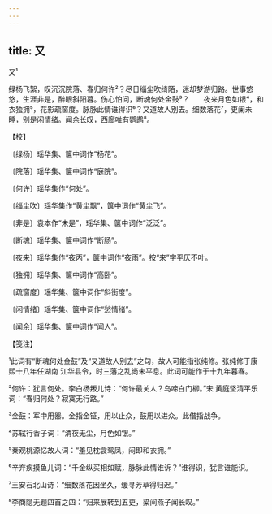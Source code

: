 ```yaml
---
---
---
```

title: 又
---



又¹





绿杨飞絮，叹沉沉院落、春归何许²？尽日缁尘吹绮陌，迷却梦游归路。世事悠悠，生涯非是，醉眼斜阳暮。伤心怕问，断魂何处金鼓³？　　夜来月色如银⁴，和衣独拥⁵，花影疏窗度。脉脉此情谁得识⁶？又道故人别去。细数落花⁷，更阑未睡，别是闲情绪。闻余长叹，西廊唯有鹦鹉⁸。





【校】


〔绿杨〕瑶华集、箧中词作“杨花”。

〔院落〕瑶华集、箧中词作“庭院”。

〔何许〕瑶华集作“何处”。

〔缁尘吹〕瑶华集作“黄尘飘”，箧中词作“黄尘飞”。

〔非是〕袁本作“未是”，瑶华集、箧中词作“泛泛”。

〔断魂〕瑶华集、箧中词作“断肠”。

〔夜来〕瑶华集作“夜丙”，箧中词作“夜雨”。按“来”字平仄不叶。

〔独拥〕瑶华集、箧中词作“高卧”。

〔疏窗度〕瑶华集、箧中词作“斜街度”。

〔闲情绪〕瑶华集、箧中词作“愁情绪”。

〔闻余〕瑶华集、箧中词作“闻人”。





【笺注】


¹此词有“断魂何处金鼓”及“又道故人别去”之句，故人可能指张纯修。张纯修于康熙十八年任湖南 江华县令，时三藩之乱尚未平息。此词可能作于十九年暮春。

²何许：犹言何处。李白杨叛儿诗：“何许最关人？乌啼白门柳。”宋 黄庭坚清平乐词：“春归何处？寂寞无行路。”

³金鼓：军中用器。金指金钲，用以止众，鼓用以进众。此借指战争。

⁴苏轼行香子词：“清夜无尘，月色如银。”

⁵秦观桃源忆故人词：“羞见枕衾鸳凤，闷即和衣拥。”

⁶辛弃疾摸鱼儿词：“千金纵买相如赋，脉脉此情谁诉？”谁得识，犹言谁能识。

⁷王安石北山诗：“细数落花因坐久，缓寻芳草得归迟。”

⁸李商隐无题四首之四：“归来展转到五更，梁间燕子闻长叹。”